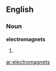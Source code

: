 ==English==

===Noun===
'''electromagnets'''

# {{plural of|[[electromagnet]]}}

[[ar:electromagnets]]